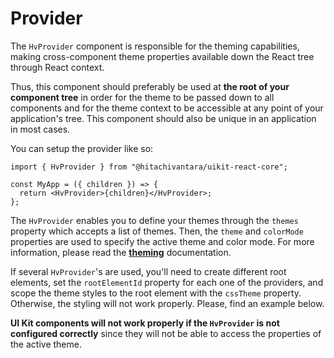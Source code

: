 

<Meta of={ProviderStories} />

# Provider <a id="provider" />

The `HvProvider` component is responsible for the theming capabilities, making cross-component theme properties available down the React tree through React context.

Thus, this component should preferably be used at **the root of your component tree** in order for the theme to be passed down to all components and for the theme
context to be accessible at any point of your application's tree. This component should also be unique in an application in most cases.

You can setup the provider like so:

```tsx
import { HvProvider } from "@hitachivantara/uikit-react-core";

const MyApp = ({ children }) => {
  return <HvProvider>{children}</HvProvider>;
};
```

The `HvProvider` enables you to define your themes through the `themes` property which accepts a list of themes. Then, the `theme` and `colorMode` properties
are used to specify the active theme and color mode. For more information, please read the [**theming**](./?path=/docs/guides-theming--docs#theming) documentation.

If several `HvProvider`'s are used, you'll need to create different root elements, set the `rootElementId` property for each one of the providers, and scope the
theme styles to the root element with the `cssTheme` property.
Otherwise, the styling will not work properly. Please, find an example below.

**UI Kit components will not work properly if the `HvProvider` is not configured correctly** since they will not be able to access the properties of the active theme.

<Canvas of={ProviderStories.Main} />
<ArgsTable of={HvProvider} />
